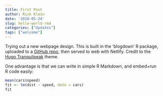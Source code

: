 ```yaml
---
title: First Post
author: Rick Klein
date: '2018-05-24'
slug: hello-world-rmd
categories: ["Updates"]
tags: ["welcome"]
---
```


Trying out a new webpage design. This is built in the 'blogdown' R package, uploaded to a [GitHub repo](https://github.com/raklein/raklein.me), then served to web with Netlify. Credit to the [Hugo Tranquilpeak](https://github.com/kakawait/hugo-tranquilpeak-theme) theme.

One advantage is that we can write in simple R Markdown, and embed+run R code easily:
```r
mean(cars$speed)
fit <- lm(dist ~ speed, data = cars)
fit
```